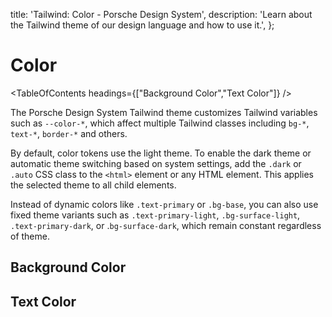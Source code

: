 
  title: 'Tailwind: Color - Porsche Design System',
  description: 'Learn about the Tailwind theme of our design language and how to use it.',
};

# Color

<TableOfContents headings={["Background Color","Text Color"]} />

The Porsche Design System Tailwind theme customizes Tailwind variables such as `--color-*`, which affect multiple
Tailwind classes including `bg-*`, `text-*`, `border-*` and others.

By default, color tokens use the light theme. To enable the dark theme or automatic theme switching based on system
settings, add the `.dark` or `.auto` CSS class to the `<html>` element or any HTML element. This applies the selected
theme to all child elements.

Instead of dynamic colors like `.text-primary` or `.bg-base`, you can also use fixed theme variants such as
`.text-primary-light`, `.bg-surface-light`, `.text-primary-dark`, or .`bg-surface-dark`, which remain constant
regardless of theme.

## Background Color

<ComponentStory story={colorStoryBackgroundColor} />

## Text Color

<ComponentStory story={colorStoryTextColor} />

